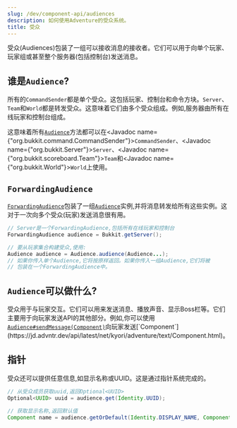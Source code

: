 ```yaml
---
slug: /dev/component-api/audiences
description: 如何使用Adventure的受众系统。
title: 受众
---
```


受众(Audiences)包装了一组可以接收消息的接收者。它们可以用于向单个玩家、玩家组或甚至整个服务器(包括控制台)发送消息。

## 谁是`Audience`?

所有的`CommandSender`都是单个受众。这包括玩家、控制台和命令方块。`Server`、`Team`和`World`都是转发受众。这意味着它们由多个受众组成。例如,服务器由所有在线玩家和控制台组成。

这意味着所有[`Audience`](https://jd.advntr.dev/api/latest/net/kyori/adventure/audience/Audience.html)方法都可以在<Javadoc name={"org.bukkit.command.CommandSender"}>`CommandSender`</Javadoc>、<Javadoc name={"org.bukkit.Server"}>`Server`</Javadoc>、<Javadoc name={"org.bukkit.scoreboard.Team"}>`Team`</Javadoc>和<Javadoc name={"org.bukkit.World"}>`World`</Javadoc>上使用。

## `ForwardingAudience`

[`ForwardingAudience`](https://jd.advntr.dev/api/latest/net/kyori/adventure/audience/ForwardingAudience.html)包装了一组[`Audience`](https://jd.advntr.dev/api/latest/net/kyori/adventure/audience/Audience.html)实例,并将消息转发给所有这些实例。这对于一次向多个受众(玩家)发送消息很有用。

```java
// Server是一个ForwardingAudience,包括所有在线玩家和控制台
ForwardingAudience audience = Bukkit.getServer();

// 要从玩家集合构建受众,使用:
Audience audience = Audience.audience(Audience...);
// 如果你传入单个Audience,它将按原样返回。如果你传入一组Audience,它们将被
// 包装在一个ForwardingAudience中。
```

## `Audience`可以做什么?

受众用于与玩家交互。它们可以用来发送消息、播放声音、显示Boss栏等。它们主要用于向玩家发送API的其他部分。例如,你可以使用[`Audience#sendMessage(Component)`](https://jd.advntr.dev/api/latest/net/kyori/adventure/audience/Audience.html#sendMessage(net.kyori.adventure.text.Component))向玩家发送[`Component`](https://jd.advntr.dev/api/latest/net/kyori/adventure/text/Component.html)。

## 指针

受众还可以提供任意信息,如显示名称或UUID。这是通过指针系统完成的。

```java
// 从受众成员获取uuid,返回Optional<UUID>
Optional<UUID> uuid = audience.get(Identity.UUID);

// 获取显示名称,返回默认值
Component name = audience.getOrDefault(Identity.DISPLAY_NAME, Component.text("没有显示名称!"));
```
